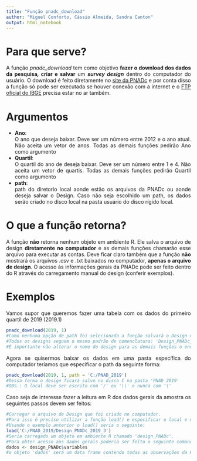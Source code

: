 ```yaml
---
title: "Função pnadc_download"
author: "Miguel Conforto, Cássio Almeida, Sandra Canton"
output: html_notebook
---
```

# Para que serve?
<div style="text-align: justify">
  A função _pnadc_download_ tem como objetivo **fazer o download dos dados da pesquisa*, *criar e salvar** um **_survey design_** dentro do computador do usuário. O download é feito diretamente no [site da PNADc](https://ftp.ibge.gov.br/Trabalho_e_Rendimento/Pesquisa_Nacional_por_Amostra_de_Domicilios_continua/Trimestral/Microdados/) e por conta disso a função só pode ser executada se houver conexão com a internet e o [FTP oficial do IBGE](https://ftp.ibge.gov.br/) precisa estar no ar também.

# Argumentos
<div style="text-align: justify">
* **Ano**:
<br/> O ano que deseja baixar. Deve ser um número entre 2012 e o ano atual. Não aceita um vetor de anos. Todas as demais funções pedirão Ano como argumento
* **Quartil**:
<br/> O quartil do ano de deseja baixar. Deve ser um número entre 1 e 4. Não aceita um vetor de quartis. Todas as demais funções pedirão Quartil como argumento
* **path**:
<br/> path do diretorio local aonde estão os arquivos da PNADc ou aonde deseja salvar o Design. Caso não seja escolhido um path, os dados serão criado no disco local na pasta usuário do disco rígido local.

# O que a função retorna?
<div style="text-align: justify">
A função **não** retorna nenhum objeto em ambiente R. Ele salva o arquivo de design **diretamente no computador** e as demais funções chamarão esse arquivo para executar as contas. Deve ficar claro também que a função **não** mostrará os arquivos .csv e .txt baixados no computador, **apenas o arquivo de design**. O acesso às informações gerais da PNADc pode ser feito dentro do R através do carregamento manual do design (conferir exemplos).

# Exemplos
<div style="text-align: justify">
Vamos supor que queremos fazer uma tabela com os dados do primeiro quartil de 2019 (2019.1)
```r
pnadc_download(2019, 1)
#Como nenhuma opção de path foi selecionada a função salvará o Design no disco local do usuário com o nome de "Design_PNADc_2019_1".
#Todos os designs seguem o mesmo padrão de nomenclatura: 'Design_PNADc_ano_quartil'
#É importante não alterar o nome do design para as demais funções o encontrarem posteriormente. 
```

Agora se quisermos baixar os dados em uma pasta específica do computador teríamos que especificar o path da seguinte forma:
```r
pnadc_download(2019, 1, path = 'C:/PNAD_2019')
#Dessa forma o design ficará salvo no disco C na pasta 'PNAD 2019'
#OBS.: O local deve ser escrito com '/' ou '\\' e nunca com '\'
```

Caso seja de interesse fazer a leitura em R dos dados gerais da amostra os seguintes passos devem ser feitos:
```r
#Carregar o arquivo de Design que foi criado no computador.
#Para isso é preciso utilizar a função load() e especificar o local e nome do arquivo.
#Usando o exemplo anterior o load() seria o seguinte:
load('C:/PNAD_2019/Design_PNADc_2019_3')
#Seria carregado um objeto em ambiente R chamado 'design_PNADc'.
#Para obter acesso aos dados gerais poderia ser feito o seguinte comando
dados <- design_PNADc$variables
#o objeto 'dados' será um data frame contendo todas as observações da PNADc.
```
